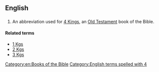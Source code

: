 ==English==

==={{abbreviation}}===
{{infl|en|abbreviation}}

# {{biblical}} An abbreviation used for [[4 Kings]], an [[Old Testament]] book of the Bible.

====Related terms====
*[[1 Kgs]]
*[[2 Kgs]]
*[[3 Kgs]]

[[Category:en:Books of the Bible]]
[[Category:English terms spelled with 4]]